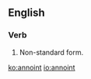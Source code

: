 ==English==

===Verb===
{{en-verb}}
# {{alternative spelling of|anoint}} {{fact}} Non-standard form.

[[ko:annoint]]
[[io:annoint]]